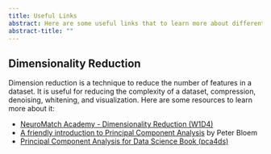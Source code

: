 ```yaml
---
title: Useful Links
abstract: Here are some useful links that to learn more about different topics in computational cognitive science.
abstract-title: ""
---
```



## Dimensionality Reduction

Dimension reduction is a technique to reduce the number of features in a dataset. It is useful for reducing the complexity of a dataset, compression, denoising, whitening, and visualization. Here are some resources to learn more about it:


- [NeuroMatch Academy - Dimensionality Reduction (W1D4)](https://compneuro.neuromatch.io/tutorials/W1D4_DimensionalityReduction/student/W1D4_Intro.html)
- [A friendly introduction to Principal Component Analysis](https://peterbloem.nl/blog/pca) by Peter Bloem
- [Principal Component Analysis for Data Science Book (pca4ds)](https://pca4ds.github.io/)